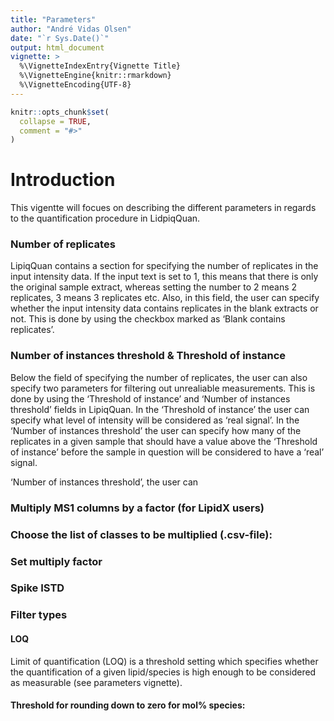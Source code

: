 ```yaml
---
title: "Parameters"
author: "André Vidas Olsen"
date: "`r Sys.Date()`"
output: html_document
vignette: >
  %\VignetteIndexEntry{Vignette Title}
  %\VignetteEngine{knitr::rmarkdown}
  %\VignetteEncoding{UTF-8}
---
```


```r
knitr::opts_chunk$set(
  collapse = TRUE,
  comment = "#>"
)
```


# Introduction
This vigentte will focues on describing the different parameters in regards to the quantification procedure in LidpiqQuan.



### Number of replicates
LipiqQuan contains a section for specifying the number of replicates in the input intensity data. If the input text is set to 1, this means that there is only the original sample extract, whereas setting the number to 2 means 2 replicates, 3 means 3 replicates etc. Also, in this field, the user can specify whether the input intensity data contains replicates in the blank extracts or not. This is done by using the checkbox marked as 'Blank contains replicates'.




### Number of instances threshold & Threshold of instance
Below the field of specifying the number of replicates, the user can also specify two parameters for filtering out unrealiable measurements. This is done by using the 'Threshold of instance' and 'Number of instances threshold' fields in LipiqQuan. In the 'Threshold of instance' the user can specify what level of intensity will be considered as 'real signal'. In the 'Number of instances threshold' the user can specify how many of the replicates in a given sample that should have a value above the 'Threshold of instance' before the sample in question will be considered to have a 'real' signal. 

'Number of instances threshold', the user can 







### Multiply MS1 columns by a factor (for LipidX users)

### Choose the list of classes to be multiplied (.csv-file):

### Set multiply factor




### Spike ISTD



### Filter types


#### LOQ
Limit of quantification (LOQ) is a threshold setting which specifies whether the quantification of a given lipid/species is high enough to be considered as measurable (see parameters vignette).





#### Threshold for rounding down to zero for mol% species:

























<!-- 


This is an R Markdown document. Markdown is a simple formatting syntax for authoring HTML, PDF, and MS Word documents. For more details on using R Markdown see <http://rmarkdown.rstudio.com>.

When you click the **Knit** button a document will be generated that includes both content as well as the output of any embedded R code chunks within the document. You can embed an R code chunk like this:

```r
summary(cars)
```

You can also embed plots, for example:

```r
plot(cars)
```

Note that the `echo = FALSE` parameter was added to the code chunk to prevent printing of the R code that generated the plot.


--> 
